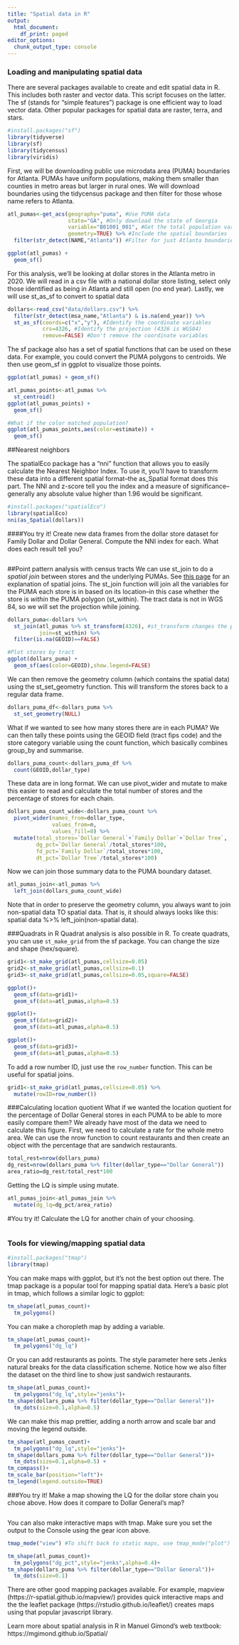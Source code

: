 ```yaml
---
title: "Spatial data in R"
output:
  html_document:
    df_print: paged
editor_options: 
  chunk_output_type: console
---
```

### Loading and manipulating spatial data

There are several packages available to create and edit spatial data in R. This includes both raster and vector data. This script focuses on the latter. The sf (stands for "simple features") package is one efficient way to load vector data. Other popular packages for spatial data are raster, terra, and stars.


```r
#install.packages("sf")
library(tidyverse)
library(sf)
library(tidycensus)
library(viridis)
```

First, we will be downloading public use microdata area (PUMA) boundaries for Atlanta. PUMAs have uniform populations, making them smaller than counties in metro areas but larger in rural ones. We will download boundaries using the tidycensus package and then filter for those whose name refers to Atlanta.

```r
atl_pumas<-get_acs(geography="puma", #Use PUMA data
                   state="GA", #Only download the state of Georgia
                   variable="B01001_001", #Get the total population variable
                   geometry=TRUE) %>% #Include the spatial boundaries
  filter(str_detect(NAME,"Atlanta")) #Filter for just Atlanta boundaries using the name

ggplot(atl_pumas) + 
  geom_sf()
```

For this analysis, we'll be looking at dollar stores in the Atlanta metro in 2020. We will read in a csv file with a national dollar store listing, select only those identified as being in Atlanta and still open (no end year). Lastly, we will use st_as_sf to convert to spatial data

```r
dollars<-read_csv("data/dollars.csv") %>%
  filter(str_detect(msa_name,"Atlanta") & is.na(end_year)) %>%
  st_as_sf(coords=c("x","y"), #Identify the coordinate variables
           crs=4326, #Identify the projection (4326 is WGS84)
           remove=FALSE) #Don't remove the coordinate variables
```

The sf package also has a set of spatial functions that can be used on these data. For example, you could convert the PUMA polygons to centroids. We then use geom_sf in ggplot to visualize those points.

```r
ggplot(atl_pumas) + geom_sf()

atl_pumas_points<-atl_pumas %>%
  st_centroid()
ggplot(atl_pumas_points) + 
  geom_sf()

#What if the color matched population?
ggplot(atl_pumas_points,aes(color=estimate)) + 
  geom_sf()
```

##Nearest neighbors

The spatialEco package has a "nni" function that allows you to easily calculate the Nearest Neighbor Index. To use it, you'll have to transform these data into a different spatial format--the as_Spatial format does this part. The NNI and z-score tell you the index and a measure of significance--generally any absolute value higher than 1.96 would be significant.

```r
#install.packages("spatialEco")
library(spatialEco)
nni(as_Spatial(dollars))
```

####You try it!
Create new data frames from the dollar store dataset for Family Dollar and Dollar General. Compute the NNI index for each. What does each result tell you?

```r

```


##Point pattern analysis with census tracts
We can use st_join to do a *spatial join* between stores and the underlying PUMAs. See [this page](https://gisgeography.com/spatial-join/) for an explanation of spatial joins. The st_join function will join all the variables for the PUMA each store is in based on its location--in this case whether the store is *within* the PUMA polygon (st_within). The tract data is not in WGS 84, so we will set the projection while joining.

```r
dollars_puma<-dollars %>%
  st_join(atl_pumas %>% st_transform(4326), #st_transform changes the projection to the listed EPSG number
          join=st_within) %>%
  filter(is.na(GEOID)==FALSE)

#Plot stores by tract
ggplot(dollars_puma) + 
  geom_sf(aes(color=GEOID),show.legend=FALSE)
```

We can then remove the geometry column (which contains the spatial data) using the st_set_geometry function. This will transform the stores back to a regular data frame. 

```r
dollars_puma_df<-dollars_puma %>%
  st_set_geometry(NULL) 
```

What if we wanted to see how many stores there are in each PUMA? We can then tally these points using the GEOID field (tract fips code) and the store category variable using the count function, which basically combines group_by and summarise.

```r
dollars_puma_count<-dollars_puma_df %>%
  count(GEOID,dollar_type)
```

These data are in long format. We can use pivot_wider and mutate to make this easier to read and calculate the total number of stores and the percentage of stores for each chain. 

```r
dollars_puma_count_wide<-dollars_puma_count %>%
  pivot_wider(names_from=dollar_type,
              values_from=n,
              values_fill=0) %>%
  mutate(total_stores=`Dollar General`+`Family Dollar`+`Dollar Tree`,
         dg_pct=`Dollar General`/total_stores*100,
         fd_pct=`Family Dollar`/total_stores*100,
         dt_pct=`Dollar Tree`/total_stores*100)
```

Now we can join those summary data to the PUMA boundary dataset. 

```r
atl_pumas_join<-atl_pumas %>%
  left_join(dollars_puma_count_wide)
```

Note that in order to preserve the geometry column, you always want to join non-spatial data TO spatial data. That is, it should always looks like this: spatial data %>% left_join(non-spatial data).

###Quadrats in R
Quadrat analysis is also possible in R. To create quadrats, you can use `st_make_grid` from the sf package. You can change the size and shape (hex/square).

```r
grid1<-st_make_grid(atl_pumas,cellsize=0.05)
grid2<-st_make_grid(atl_pumas,cellsize=0.1)
grid3<-st_make_grid(atl_pumas,cellsize=0.05,square=FALSE)

ggplot()+
  geom_sf(data=grid1)+
  geom_sf(data=atl_pumas,alpha=0.5)

ggplot()+
  geom_sf(data=grid2)+
  geom_sf(data=atl_pumas,alpha=0.5)

ggplot()+
  geom_sf(data=grid3)+
  geom_sf(data=atl_pumas,alpha=0.5)

```

To add a row number ID, just use the `row_number` function. This can be useful for spatial joins.

```r
grid1<-st_make_grid(atl_pumas,cellsize=0.05) %>%
  mutate(rowID=row_number())
```


###Calculating location quotient
What if we wanted the location quotient for the percentage of Dollar General stores in each PUMA to be able to more easily compare them? We already have most of the data we need to calculate this figure. First, we need to calculate a rate for the whole metro area. We can use the nrow function to count restaurants and then create an object with the percentage that are sandwich restaurants.

```r
total_rest=nrow(dollars_puma)
dg_rest=nrow(dollars_puma %>% filter(dollar_type=="Dollar General"))
area_ratio=dg_rest/total_rest*100
```

Getting the LQ is simple using mutate.

```r
atl_pumas_join<-atl_pumas_join %>%
  mutate(dg_lq=dg_pct/area_ratio)
```

#You try it!
Calculate the LQ for another chain of your choosing.

```r

```


### Tools for viewing/mapping spatial data
```r
#install.packages("tmap")
library(tmap)
```

You can make maps with ggplot, but it's not the best option out there. The tmap package is a popular tool for mapping spatial data. Here's a basic plot in tmap, which follows a similar logic to ggplot:

```r
tm_shape(atl_pumas_count)+
  tm_polygons()
```

You can make a choropleth map by adding a variable. 

```r
tm_shape(atl_pumas_count)+
  tm_polygons("dg_lq")
```

Or you can add restaurants as points. The style parameter here sets Jenks natural breaks for the data classification scheme. Notice how we also filter the dataset on the third line to show just sandwich restaurants.

```r
tm_shape(atl_pumas_count)+
  tm_polygons("dg_lq",style="jenks")+
tm_shape(dollars_puma %>% filter(dollar_type=="Dollar General"))+
  tm_dots(size=0.1,alpha=0.5) 
```

We can make this map prettier, adding a north arrow and scale bar and moving the legend outside.

```r
tm_shape(atl_pumas_count)+
  tm_polygons("dg_lq",style="jenks")+
tm_shape(dollars_puma %>% filter(dollar_type=="Dollar General"))+
  tm_dots(size=0.1,alpha=0.5) +
tm_compass()+
tm_scale_bar(position="left")+
tm_legend(legend.outside=TRUE)
```

###You try it!
Make a map showing the LQ for the dollar store chain you chose above. How does it compare to Dollar General's map?
```r

```

You can also make interactive maps with tmap. Make sure you set the output to the Console using the gear icon above.

```r
tmap_mode("view") #To shift back to static maps, use tmap_mode("plot")

tm_shape(atl_pumas_count)+
  tm_polygons("dg_pct",style="jenks",alpha=0.4)+
tm_shape(dollars_puma %>% filter(dollar_type=="Dollar General"))+
  tm_dots(size=0.1)
```

There are other good mapping packages available. For example, mapview (https://r-spatial.github.io/mapview/) provides quick interactive maps and the the leaflet package (https://rstudio.github.io/leaflet/) creates maps using that popular javascript library.

Learn more about spatial analysis in R in Manuel Gimond's web textbook: https://mgimond.github.io/Spatial/